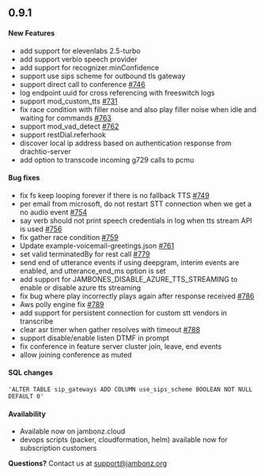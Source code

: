 ## 0.9.1

#### New Features
- add support for elevenlabs 2.5-turbo
- add support verbio speech provider
- add support for recognizer.minConfidence
- support use sips scheme for outbound tls gateway
- support direct call to conference [#746](https://github.com/jambonz/jambonz-feature-server/pull/746)
- log endpoint uuid for cross referencing with freeswitch logs
- support mod_custom_tts [#731](https://github.com/jambonz/jambonz-feature-server/pull/731)
- fix race condition with filler noise and also play filler noise when idle and waiting for commands [#763](https://github.com/jambonz/jambonz-feature-server/pull/763)
- support mod_vad_detect [#762](https://github.com/jambonz/jambonz-feature-server/pull/762)
- support restDial.referhook 
- discover local ip address based on authentication response from drachtio-server
- add option to transcode incoming g729 calls to pcmu

#### Bug fixes
- fix fs keep looping forever if there is no fallback TTS [#749](https://github.com/jambonz/jambonz-feature-server/pull/749)
- per email from microsoft, do not restart STT connection when we get a no audio event [#754](https://github.com/jambonz/jambonz-feature-server/pull/754)
- say verb should not print speech credentials in log when tts stream API is used [#756](https://github.com/jambonz/jambonz-feature-server/pull/756)
- fix gather race condition [#759](https://github.com/jambonz/jambonz-feature-server/pull/759)
- Update example-voicemail-greetings.json [#761](https://github.com/jambonz/jambonz-feature-server/pull/761)
- set valid terminatedBy for rest call [#779](https://github.com/jambonz/jambonz-feature-server/pull/779)
- send end of utterance events if using deepgram, interim events are enabled, and utterance_end_ms option is set
- add support for JAMBONES_DISABLE_AZURE_TTS_STREAMING to enable or disable azure tts streaming
- fix bug where play incorrectly plays again after response received [#786](https://github.com/jambonz/jambonz-feature-server/pull/786)
- Aws polly engine fix [#789](https://github.com/jambonz/jambonz-feature-server/pull/789)
- add support for persistent connection for custom stt vendors in transcribe
- clear asr timer when gather resolves with timeout [#788](https://github.com/jambonz/jambonz-feature-server/pull/788)
- support disable/enable listen DTMF in prompt
- fix conference in feature server cluster join, leave, end events
- allow joining conference as muted

#### SQL changes
```
'ALTER TABLE sip_gateways ADD COLUMN use_sips_scheme BOOLEAN NOT NULL DEFAULT 0'
```

#### Availability
- Available now on jambonz.cloud
- devops scripts (packer, cloudformation, helm) available now for subscription customers

**Questions?** Contact us at <a href="mailto:support@jambonz.org">support@jambonz.org</a>